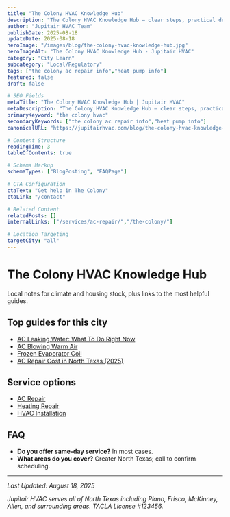 ```yaml
---
title: "The Colony HVAC Knowledge Hub"
description: "The Colony HVAC Knowledge Hub — clear steps, practical detail, and when to call a pro in North Texas."
author: "Jupitair HVAC Team"
publishDate: 2025-08-18
updateDate: 2025-08-18
heroImage: "/images/blog/the-colony-hvac-knowledge-hub.jpg"
heroImageAlt: "The Colony HVAC Knowledge Hub - Jupitair HVAC"
category: "City Learn"
subcategory: "Local/Regulatory"
tags: ["the colony ac repair info","heat pump info"]
featured: false
draft: false

# SEO Fields
metaTitle: "The Colony HVAC Knowledge Hub | Jupitair HVAC"
metaDescription: "The Colony HVAC Knowledge Hub — clear steps, practical detail, and when to call a pro in North Texas."
primaryKeyword: "the colony hvac"
secondaryKeywords: ["the colony ac repair info","heat pump info"]
canonicalURL: "https://jupitairhvac.com/blog/the-colony-hvac-knowledge-hub"

# Content Structure
readingTime: 3
tableOfContents: true

# Schema Markup
schemaTypes: ["BlogPosting", "FAQPage"]

# CTA Configuration
ctaText: "Get help in The Colony"
ctaLink: "/contact"

# Related Content
relatedPosts: []
internalLinks: ["/services/ac-repair/","/the-colony/"]

# Location Targeting
targetCity: "all"
---
```



# The Colony HVAC Knowledge Hub

Local notes for climate and housing stock, plus links to the most helpful guides.


## Top guides for this city
- [AC Leaking Water: What To Do Right Now](/learn/ac-leaking-water-what-to-do)
- [AC Blowing Warm Air](/learn/ac-blowing-warm-air)
- [Frozen Evaporator Coil](/learn/frozen-evaporator-coil)
- [AC Repair Cost in North Texas (2025)](/learn/ac-repair-cost-north-texas-2025)



<BlogCTA variant="inline" />
</div>

## Service options
- [AC Repair](/services/ac-repair/)
- [Heating Repair](/services/heating-repair/)
- [HVAC Installation](/services/hvac-installation/)


## FAQ
- **Do you offer same‑day service?** In most cases.
- **What areas do you cover?** Greater North Texas; call to confirm scheduling.

---

<BlogCTA variant="end" />

*Last Updated: August 18, 2025*

*Jupitair HVAC serves all of North Texas including Plano, Frisco, McKinney, Allen, and surrounding areas. TACLA License #123456.*
